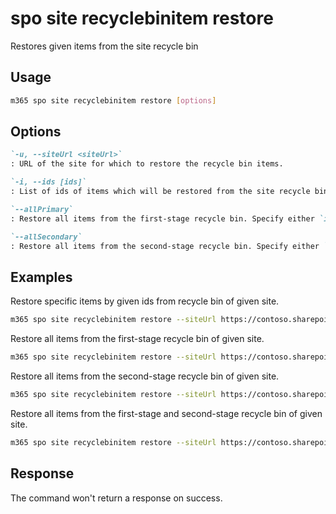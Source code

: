 
# spo site recyclebinitem restore

Restores given items from the site recycle bin

## Usage

```sh
m365 spo site recyclebinitem restore [options]
```

## Options

```md definition-list
`-u, --siteUrl <siteUrl>`
: URL of the site for which to restore the recycle bin items.

`-i, --ids [ids]`
: List of ids of items which will be restored from the site recycle bin. Specify `ids` or `allPrimary` and/or `allSecondary`.

`--allPrimary`
: Restore all items from the first-stage recycle bin. Specify either `ids`, `allPrimary` or `allSecondary`.

`--allSecondary`
: Restore all items from the second-stage recycle bin. Specify either `ids`, `allPrimary` or `allSecondary`.
```

<Global />

## Examples

Restore specific items by given ids from recycle bin of given site.

```sh
m365 spo site recyclebinitem restore --siteUrl https://contoso.sharepoint.com/sites/project --ids "ae6f97a7-280e-48d6-b481-0ea986c323da,aadbf916-1f71-42ee-abf2-8ee4802ae291"
```

Restore all items from the first-stage recycle bin of given site.

```sh
m365 spo site recyclebinitem restore --siteUrl https://contoso.sharepoint.com/sites/project --allPrimary
```

Restore all items from the second-stage recycle bin of given site.

```sh
m365 spo site recyclebinitem restore --siteUrl https://contoso.sharepoint.com --allSecondary
```

Restore all items from the first-stage and second-stage recycle bin of given site.

```sh
m365 spo site recyclebinitem restore --siteUrl https://contoso.sharepoint.com --allPrimary --allSecondary
```

## Response

The command won't return a response on success.
